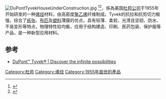 {{noteTA
|T=zh-cn:特卫强; zh-tw:泰維克
}}
{{citation style}}
[[File:DuPontTyvekHouseUnderConstruction.jpg|thumb]]
{{地區用詞|cn=特卫强||tw=泰維克|start=英語：'''Tyvek'''}}<ref>{{Cite web|title=認識Tyvek®泰維克|url=http://www.pushco.com.tw/product/product-detail.php?catsn=2357&catsn2=2357&sn=688745&PHPSESSID=29d9f3562b|accessdate=2020-08-30|author=|date=|format=|publisher=|language=}}</ref><ref>{{Cite web|title=Dupont Tyvek 400 泰維克連身防護衣(Tyvek 1422A)|url=https://www.ceachain.com.tw/product.aspx?ccno=aa-028|accessdate=2020-08-30|author=|date=|format=|publisher=|language=|archive-date=2021-04-29|archive-url=https://web.archive.org/web/20210429232151/https://www.ceachain.com.tw/product.aspx?ccno=aa-028|dead-url=no}}</ref>，係為美国[[杜邦公司|杜邦公司]]于1955年开始研发的一种[[烯烃|烯烃]]材料，由高密度[[聚乙烯|聚乙烯]]纤维制成。Tyvek的抗拉和抗剪切力极强，综合了[[纸张|纸张]]、[[布匹|布匹]]及[[塑料|塑料]]薄膜的优点，具有轻薄、柔软、光滑且坚韧、防水、不易变形等特点，物理特性较均衡，应用于结构建造、印刷、医药包装、保护服等产品，是一种新型应用材料。

== 参考 ==
* [http://www2.dupont.com/Tyvek/en_US/index.html DuPont™ Tyvek® | Discover the infinite possibilities] {{Wayback|url=http://www2.dupont.com/Tyvek/en_US/index.html |date=20141120200658 }}

[[Category:杜邦|Category:杜邦]]
[[Category:烯烃|Category:烯烃]]
[[Category:1955年面世的產品|Category:1955年面世的產品]]